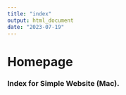 ```yaml
---
title: "index"
output: html_document
date: "2023-07-19"
---
```


# Homepage   

### Index for Simple Website (Mac). 